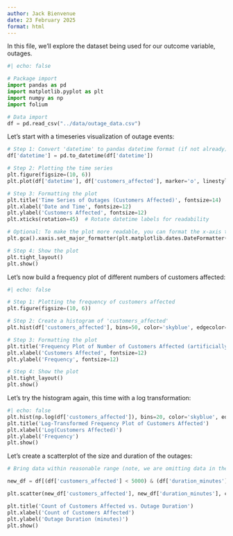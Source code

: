 ```yaml
---
author: Jack Bienvenue
date: 23 February 2025
format: html
---
```


In this file, we'll explore the dataset being used for our outcome variable, outages.

``` python
#| echo: false

# Package import
import pandas as pd
import matplotlib.pyplot as plt
import numpy as np
import folium

# Data import
df = pd.read_csv("../data/outage_data.csv")
```

Let's start with a timeseries visualization of outage events:

``` python
# Step 1: Convert 'datetime' to pandas datetime format (if not already)
df['datetime'] = pd.to_datetime(df['datetime'])

# Step 2: Plotting the time series
plt.figure(figsize=(10, 6))
plt.plot(df['datetime'], df['customers_affected'], marker='o', linestyle='-', color='b')

# Step 3: Formatting the plot
plt.title('Time Series of Outages (Customers Affected)', fontsize=14)
plt.xlabel('Date and Time', fontsize=12)
plt.ylabel('Customers Affected', fontsize=12)
plt.xticks(rotation=45)  # Rotate datetime labels for readability

# Optional: To make the plot more readable, you can format the x-axis to show only the date
plt.gca().xaxis.set_major_formatter(plt.matplotlib.dates.DateFormatter('%Y-%m-%d %H:%M'))

# Step 4: Show the plot
plt.tight_layout()
plt.show()

```

Let's now build a frequency plot of different numbers of customers affected:

```python
#| echo: false

# Step 1: Plotting the frequency of customers affected
plt.figure(figsize=(10, 6))

# Step 2: Create a histogram of 'customers_affected'
plt.hist(df['customers_affected'], bins=50, color='skyblue', edgecolor='black', range=(0, 50))

# Step 3: Formatting the plot
plt.title('Frequency Plot of Number of Customers Affected (artificially small range)', fontsize=14)
plt.xlabel('Customers Affected', fontsize=12)
plt.ylabel('Frequency', fontsize=12)

# Step 4: Show the plot
plt.tight_layout()
plt.show()
```

Let's try the histogram again, this time with a log transformation:

```python
#| echo: false
plt.hist(np.log(df['customers_affected']), bins=20, color='skyblue', edgecolor='black')
plt.title('Log-Transformed Frequency Plot of Customers Affected')
plt.xlabel('Log(Customers Affected)')
plt.ylabel('Frequency')
plt.show()
```

Let's create a scatterplot of the size and duration of the outages:

``` python
# Bring data within reasonable range (note, we are omitting data in the output which we have not shown to be outliers, this is simply for scaling for a better sense of the data distribution)

new_df = df[(df['customers_affected'] < 5000) & (df['duration_minutes'] < 1440)] 

plt.scatter(new_df['customers_affected'], new_df['duration_minutes'], color='blue', s=5, alpha=0.1)

plt.title('Count of Customers Affected vs. Outage Duration')
plt.xlabel('Count of Customers Affected')
plt.ylabel('Outage Duration (minutes)')
plt.show()

```